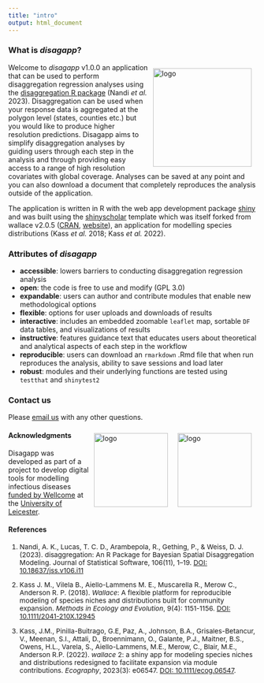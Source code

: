 ```yaml
---
title: "intro"
output: html_document
---
```


### **What is *disagapp*?**  

<img src="logo.png" alt="logo" style="width: 200px; float:right; padding:10px;"/>

Welcome to *disagapp* v1.0.0 an application that can be used to perform disaggregation regression analyses using the 
<a href="https://cran.r-project.org/package=disaggregation" target="_blank">disaggregation R package</a> (Nandi *et al.* 2023). Disaggregation can be used when your response data is aggregated at the polygon level (states, counties etc.) but you would like to produce higher resolution predictions. Disagapp aims to simplify disaggregation analyses by guiding users through each step in the analysis and through providing easy access to a range of high resolution covariates with global coverage. Analyses can be saved at any point and you can also download a document that completely reproduces the analysis outside of the application.

The application is written in R with the web app development package <a href="https://shiny.posit.co/r/getstarted/shiny-basics/lesson1/" target="_blank">shiny</a> and was built using the <a href="https://github.com/simon-smart88/shinyscholar" target="_blank">shinyscholar</a> template which was itself forked from wallace v2.0.5 (<a href="https://cran.r-project.org/package=wallace" target="_blank">CRAN</a>, <a href="https://wallaceecomod.github.io/wallace/index.html" target="_blank">website</a>), an application for modelling species distributions (Kass *et al.* 2018; Kass *et al.* 2022).

### **Attributes of _disagapp_**

* **accessible**: lowers barriers to conducting disaggregation regression analysis
* **open**: the code is free to use and modify (GPL 3.0)
* **expandable**: users can author and contribute modules that enable new methodological options
* **flexible**: options for user uploads and downloads of results
* **interactive**: includes an embedded zoomable `leaflet` map, sortable `DF` data tables, and visualizations of results
* **instructive**: features guidance text that educates users about theoretical and analytical aspects of each step in the workflow
* **reproducible**: users can download an `rmarkdown` .Rmd file that when run reproduces the analysis, ability to save sessions and load later
* **robust**: modules and their underlying functions are tested using `testthat` and `shinytest2`

### **Contact us**

Please <a href="mailto:tim.lucas@leicester.ac.uk" target="_blank">email us</a> with any other questions.

<img src="wellcome_logo.svg" alt="logo" style="height: 150px; float:right; padding:10px;"/>
<img src="leicester_logo.png" alt="logo" style="height: 150px; float:right; padding:10px;"/>

#### **Acknowledgments**

Disagapp was developed as part of a project to develop digital tools for modelling infectious diseases <a href=https://wellcome.org/news/digital-tools-climate-sensitive-infectious-disease target="_blank"> funded by Wellcome</a> at the <a href="https://le.ac.uk" target="_blank">University of Leicester</a>.

#### **References**
<div style = "font-size: 0.85rem">

1. Nandi, A. K., Lucas, T. C. D., Arambepola, R., Gething, P., & Weiss, D. J. (2023). disaggregation: An R Package for Bayesian Spatial Disaggregation Modeling. Journal of Statistical Software, 106(11), 1–19. <a href="https://doi.org/10.18637/jss.v106.i11" target="_blank">DOI: 10.18637/jss.v106.i11</a>

2. Kass J. M., Vilela B., Aiello-Lammens M. E., Muscarella R., Merow C., Anderson R. P. (2018). *Wallace*: A flexible platform for reproducible modeling of species niches and distributions built for community expansion. *Methods in Ecology and Evolution*, 9(4): 1151-1156. <a href="https://doi.org/10.1111/2041-210X.12945" target="_blank">DOI: 10.1111/2041-210X.12945</a>

3. Kass, J.M., Pinilla-Buitrago, G.E, Paz, A., Johnson, B.A., Grisales-Betancur, V.,  Meenan, S.I., Attali, D., Broennimann, O., Galante, P.J., Maitner, B.S., Owens, H.L., Varela, S., Aiello-Lammens, M.E., Merow, C., Blair, M.E., Anderson R.P. (2022). *wallace* 2: a shiny app for modeling species niches and distributions redesigned to facilitate expansion via module contributions. *Ecography*, 2023(3): e06547. <a href="https://doi.org/10.1111/ecog.06547" target="_blank">DOI: 10.1111/ecog.06547</a>.  

</div>
